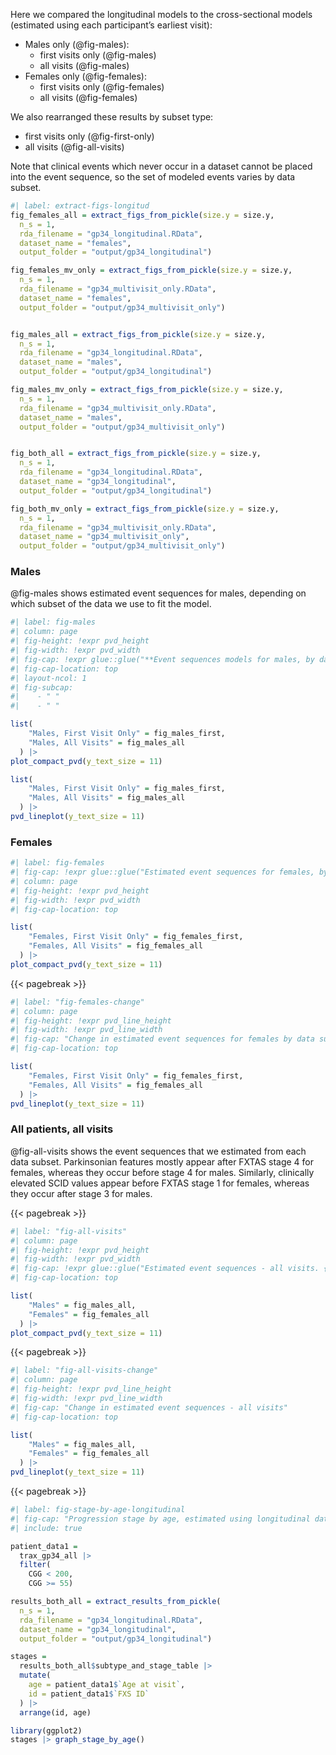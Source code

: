 Here we compared the longitudinal models to the cross-sectional models (estimated using each participant's earliest visit):

- Males only (@fig-males):
  * first visits only (@fig-males)
  * all visits (@fig-males)

- Females only (@fig-females):
  * first visits only (@fig-females)
  * all visits (@fig-females)

We also rearranged these results by subset type:

- first visits only (@fig-first-only)
- all visits (@fig-all-visits)

Note that clinical events which never occur in a dataset cannot be placed into the event sequence, 
so the set of modeled events varies by data subset.

```r
#| label: extract-figs-longitud
fig_females_all = extract_figs_from_pickle(size.y = size.y,
  n_s = 1,
  rda_filename = "gp34_longitudinal.RData",
  dataset_name = "females",
  output_folder = "output/gp34_longitudinal")

fig_females_mv_only = extract_figs_from_pickle(size.y = size.y,
  n_s = 1,
  rda_filename = "gp34_multivisit_only.RData",
  dataset_name = "females",
  output_folder = "output/gp34_multivisit_only")


fig_males_all = extract_figs_from_pickle(size.y = size.y,
  n_s = 1,
  rda_filename = "gp34_longitudinal.RData",
  dataset_name = "males",
  output_folder = "output/gp34_longitudinal")

fig_males_mv_only = extract_figs_from_pickle(size.y = size.y,
  n_s = 1,
  rda_filename = "gp34_multivisit_only.RData",
  dataset_name = "males",
  output_folder = "output/gp34_multivisit_only")


fig_both_all = extract_figs_from_pickle(size.y = size.y,
  n_s = 1,
  rda_filename = "gp34_longitudinal.RData",
  dataset_name = "gp34_longitudinal",
  output_folder = "output/gp34_longitudinal")

fig_both_mv_only = extract_figs_from_pickle(size.y = size.y,
  n_s = 1,
  rda_filename = "gp34_multivisit_only.RData",
  dataset_name = "gp34_multivisit_only",
  output_folder = "output/gp34_multivisit_only")

```

### Males {.appendix}

@fig-males shows estimated event sequences for males, depending on which subset of the data we use to fit the model.

```r
#| label: fig-males
#| column: page
#| fig-height: !expr pvd_height
#| fig-width: !expr pvd_width
#| fig-cap: !expr glue::glue("**Event sequences models for males, by data subset. (a)** {compact_fig_caption} **(b)** Change in estimated event sequences for males by data subset.")
#| fig-cap-location: top
#| layout-ncol: 1
#| fig-subcap: 
#|    - " "
#|    - " "

list(
    "Males, First Visit Only" = fig_males_first,
    "Males, All Visits" = fig_males_all
  ) |> 
plot_compact_pvd(y_text_size = 11)

list(
    "Males, First Visit Only" = fig_males_first,
    "Males, All Visits" = fig_males_all
  ) |> 
pvd_lineplot(y_text_size = 11)
```

### Females {.appendix}

```r
#| label: fig-females
#| fig-cap: !expr glue::glue("Estimated event sequences for females, by data subset. {compact_fig_caption}")
#| column: page
#| fig-height: !expr pvd_height
#| fig-width: !expr pvd_width
#| fig-cap-location: top

list(
    "Females, First Visit Only" = fig_females_first,
    "Females, All Visits" = fig_females_all
  ) |> 
plot_compact_pvd(y_text_size = 11)
```

{{< pagebreak >}}

```r
#| label: "fig-females-change"
#| column: page
#| fig-height: !expr pvd_line_height
#| fig-width: !expr pvd_line_width
#| fig-cap: "Change in estimated event sequences for females by data subset"
#| fig-cap-location: top

list(
    "Females, First Visit Only" = fig_females_first,
    "Females, All Visits" = fig_females_all
  ) |> 
pvd_lineplot(y_text_size = 11)
```

### All patients, all visits  {.appendix}

@fig-all-visits shows the event sequences that we estimated from each data subset.
Parkinsonian features mostly appear after FXTAS stage 4 for females, 
whereas they occur before stage 4 for males.
Similarly, clinically elevated SCID values 
appear before FXTAS stage 1 for females, 
whereas they occur after stage 3 for males.

{{< pagebreak >}}

```r
#| label: "fig-all-visits"
#| column: page
#| fig-height: !expr pvd_height
#| fig-width: !expr pvd_width
#| fig-cap: !expr glue::glue("Estimated event sequences - all visits. {compact_fig_caption}")
#| fig-cap-location: top

list(
    "Males" = fig_males_all,
    "Females" = fig_females_all
  ) |> 
plot_compact_pvd(y_text_size = 11)
```

{{< pagebreak >}}

```r
#| label: "fig-all-visits-change"
#| column: page
#| fig-height: !expr pvd_line_height
#| fig-width: !expr pvd_line_width
#| fig-cap: "Change in estimated event sequences - all visits"
#| fig-cap-location: top

list(
    "Males" = fig_males_all,
    "Females" = fig_females_all
  ) |> 
pvd_lineplot(y_text_size = 11)
```

{{< pagebreak >}}

```r
#| label: fig-stage-by-age-longitudinal
#| fig-cap: "Progression stage by age, estimated using longitudinal data"
#| include: true

patient_data1 = 
  trax_gp34_all |>
  filter(
    CGG < 200, 
    CGG >= 55)

results_both_all = extract_results_from_pickle(
  n_s = 1,
  rda_filename = "gp34_longitudinal.RData",
  dataset_name = "gp34_longitudinal",
  output_folder = "output/gp34_longitudinal")

stages = 
  results_both_all$subtype_and_stage_table |> 
  mutate(
    age = patient_data1$`Age at visit`,
    id = patient_data1$`FXS ID`
  ) |> 
  arrange(id, age)

library(ggplot2)
stages |> graph_stage_by_age()

```

